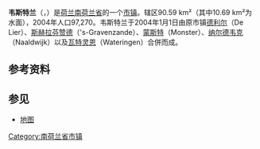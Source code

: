 {{noteTA|G1=荷兰地名}}
{{Infobox settlement
<!-- See Template:Infobox settlement for additional fields and descriptions -->
<!-- Name and transliteration -->
| name                    = 韦斯特兰
| native_name             = Westland
| settlement_type         = [[市镇_(荷兰)|市镇]]
<!-- Images, nickname, motto -->
| image_skyline           = Westland s-gravenzande 2.jpg
| image_alt               = 
| image_caption           = [[斯赫拉芬赞德|斯赫拉芬赞德]]的温室
| image_flag              = Westland municipality flag.svg
| flag_size               = 100x67px
| flag_alt                = 
| image_shield            = Coat of arms of Westland.svg
| shield_size             = 100x80px
| shield_alt              = 
<!-- Maps, coordinates -->
| image_map               = Map - NL - Municipality code 1783 (2009).svg
| map_alt                 = Highlighted position of Westland in a municipal map of South Holland
| map_caption             = 韦斯特兰在南荷兰省的位置
| coordinates             = {{coord|52|0|N|4|13|E|region:NL|display=inline,title}}
| coordinates_footnotes   = 
| subdivision_type        = [[世界政區索引|国家]]
| subdivision_name        = {{NL}}
| subdivision_type1       = [[荷蘭省份|省份]]
| subdivision_name1       = [[南荷兰省|南荷兰省]]
| established_title       = 成立
| established_date        = 2004年1月1日<ref>{{cite web 
 |url = http://www.cbs.nl/nl-NL/menu/methoden/classificaties/overzicht/gemeentelijke-indeling/2004/default.htm
 |title = Gemeentelijke indeling op 1 januari 2004
 |trans-title = Municipal divisions on 1 January 2004
 |language = nl
 |website = cbs.nl
 |publisher = [[荷蘭中央統計局|CBS]]
 |access-date = 28 August 2013}}</ref>
| government_footnotes    = 
| governing_body          = 市议会
| leader_party            = [[工黨_(荷蘭)|PvdA]]
| leader_title            = 市长
| leader_name             = [[Bouke_Arends|Bouke Arends]]
<!-- Geographic information -->
| unit_pref               = Metric
<!-- ALL fields with measurements have automatic unit conversion -->
<!-- for references: use <ref> tags -->
| area_footnotes          = <ref>{{Dutch municipality total area|dataref}}</ref>
<!-- square kilometers -->
| area_total_km2          = {{Dutch municipality total area|Westland}}
| area_land_km2           = {{Dutch municipality land area|Westland}}
| area_water_km2          = {{Dutch municipality water area|Westland}}
| elevation_footnotes     = <ref name="AHN">{{cite web 
 |url = http://www.ahn.nl/postcodetool
 |title = Postcodetool for 2671GW
 |language = nl
 |author = <!--Staff writer(s); no by-line.--> 
 |work = Actueel Hoogtebestand Nederland
 |publisher = Het Waterschapshuis
 |access-date = 28 August 2013}}</ref>
| elevation_m             = 1
| elevation_max_footnotes = <!-- for references: use <ref> tags -->
| elevation_max_m         =
| elevation_min_footnotes = <!-- for references: use <ref> tags -->
| elevation_min_m         =
<!-- Population, demographics -->
| population_footnotes    = <ref>{{Dutch municipality population|dataref}}</ref>
| population_total        = {{Dutch municipality population|Westland}}
| population_as_of        = {{MONTHNAME|{{Dutch municipality population|popbasemonth}}}} {{Dutch municipality population|popbaseyear}}
| population_density_km2  = {{Dutch municipality population density|Westland}} <!-- For automatic calculation: auto-->
| population_demonym      = Westlander
<!-- Other information -->
| timezone1               = [[欧洲中部时间|CET]]
| utc_offset1             = +1
| timezone1_DST           = [[欧洲中部夏令时间|CEST]]
| utc_offset1_DST         = +2
| postal_code_type        = 邮政编码
| postal_code             = 2290–2295, 2670–2694
| area_code_type          = 电话区号
| area_code               = 0174
| website                 = {{URL|1=http://www.gemeentewestland.nl}}
| footnotes               =
}}
'''韦斯特兰'''（{{lang-nl|Westland}}，{{IPA-nl|ˈʋɛstlɑnt|lang|Nl-Westland.ogg}}）是[[荷兰|荷兰]][[南荷兰省|南荷兰省]]的一个[[市镇_(荷兰)|市镇]]。辖区90.59 km²（其中10.69 km²为水面），2004年人口97,270。韦斯特兰于2004年1月1日由原市镇[[德利尔_(南荷兰省)|德利尔]]（De Lier）、[[斯赫拉芬赞德|斯赫拉芬赞德]]（'s-Gravenzande）、[[蒙斯特_(南荷兰省)|蒙斯特]]（Monster）、[[纳尔德韦克|纳尔德韦克]]（Naaldwijk）以及[[瓦特灵恩|瓦特灵恩]]（Wateringen）合併而成。

== 参考资料 ==
{{Reflist}}

== 参见 ==
{{commonscat|Westland}}
* [https://web.archive.org/web/20080216135533/http://www.plattegronden.nl/gemeentewestland/index.html 地图]

{{South Holland Province}}
{{DEFAULTSORT:Westland}}

[[Category:南荷兰省市镇|Category:南荷兰省市镇]]